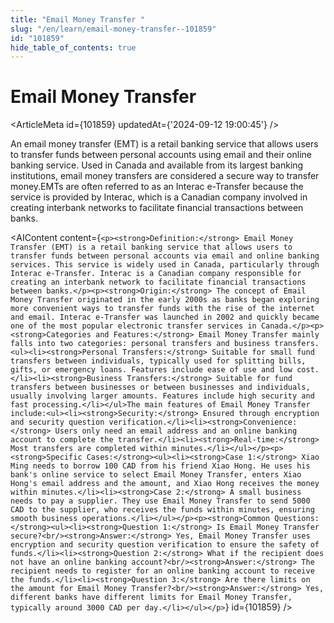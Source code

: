 ```yaml
---
title: "Email Money Transfer "
slug: "/en/learn/email-money-transfer--101859"
id: "101859"
hide_table_of_contents: true
---
```



# Email Money Transfer 

<ArticleMeta id={101859} updatedAt={'2024-09-12 19:00:45'} />
<div className='border-solid border-b border-t-0 my-4 border-[var(--ifm-color-gray-300)]' />

An email money transfer (EMT) is a retail banking service that allows users to transfer funds between personal accounts using email and their online banking service. Used in Canada and available from its largest banking institutions, email money transfers are considered a secure way to transfer money.EMTs are often referred to as an Interac e-Transfer because the service is provided by Interac, which is a Canadian company involved in creating interbank networks to facilitate financial transactions between banks.

<AIContent content={`<p><strong>Definition:</strong> Email Money Transfer (EMT) is a retail banking service that allows users to transfer funds between personal accounts via email and online banking services. This service is widely used in Canada, particularly through Interac e-Transfer. Interac is a Canadian company responsible for creating an interbank network to facilitate financial transactions between banks.</p><p><strong>Origin:</strong> The concept of Email Money Transfer originated in the early 2000s as banks began exploring more convenient ways to transfer funds with the rise of the internet and email. Interac e-Transfer was launched in 2002 and quickly became one of the most popular electronic transfer services in Canada.</p><p><strong>Categories and Features:</strong> Email Money Transfer mainly falls into two categories: personal transfers and business transfers.<ul><li><strong>Personal Transfers:</strong> Suitable for small fund transfers between individuals, typically used for splitting bills, gifts, or emergency loans. Features include ease of use and low cost.</li><li><strong>Business Transfers:</strong> Suitable for fund transfers between businesses or between businesses and individuals, usually involving larger amounts. Features include high security and fast processing.</li></ul>The main features of Email Money Transfer include:<ul><li><strong>Security:</strong> Ensured through encryption and security question verification.</li><li><strong>Convenience:</strong> Users only need an email address and an online banking account to complete the transfer.</li><li><strong>Real-time:</strong> Most transfers are completed within minutes.</li></ul></p><p><strong>Specific Cases:</strong><ul><li><strong>Case 1:</strong> Xiao Ming needs to borrow 100 CAD from his friend Xiao Hong. He uses his bank's online service to select Email Money Transfer, enters Xiao Hong's email address and the amount, and Xiao Hong receives the money within minutes.</li><li><strong>Case 2:</strong> A small business needs to pay a supplier. They use Email Money Transfer to send 5000 CAD to the supplier, who receives the funds within minutes, ensuring smooth business operations.</li></ul></p><p><strong>Common Questions:</strong><ul><li><strong>Question 1:</strong> Is Email Money Transfer secure?<br/><strong>Answer:</strong> Yes, Email Money Transfer uses encryption and security question verification to ensure the safety of funds.</li><li><strong>Question 2:</strong> What if the recipient does not have an online banking account?<br/><strong>Answer:</strong> The recipient needs to register for an online banking account to receive the funds.</li><li><strong>Question 3:</strong> Are there limits on the amount for Email Money Transfer?<br/><strong>Answer:</strong> Yes, different banks have different limits for Email Money Transfer, typically around 3000 CAD per day.</li></ul></p>`} id={101859} />
